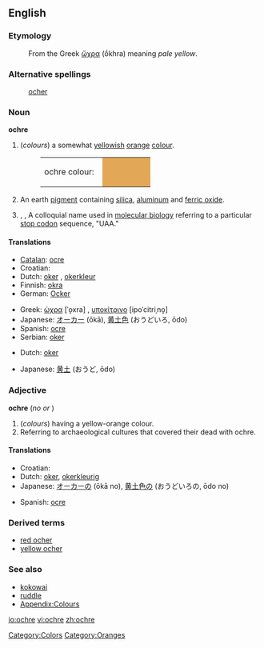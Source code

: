 {{wikipedia}}
==English==

===Etymology===
:From the Greek [[ὤχρα]] (ṓkhra) meaning ''pale yellow''.

===Alternative spellings===
:[[ocher]]

===Noun===
'''ochre'''

# (''colours'')  a somewhat [[yellow]]ish [[orange]] [[color|colour]].
#:<table><tr><td>ochre colour: &nbsp;</td><td bgcolor="#E3A857" width="80">&nbsp; </td></tr></table>
# An earth [[pigment]] containing [[silica]], [[aluminum]] and [[ferric oxide]].
# {{biology}}, {{genetics}}, {{biochemistry}} A colloquial name used in [[molecular biology]] referring to a particular [[stop codon]] sequence, "UAA."

====Translations====
{{trans-top|colour}}
*[[Catalan]]: [[ocre]]
*Croatian: {{t|hr|oker|m}}
*Dutch: [[oker]] {{n}}, [[okerkleur]]
*Finnish: [[okra]]
*German: [[Ocker]]
{{trans-mid}}
*Greek: [[ώχρα]] [ˈo̞xra] {{f}}, [[υποκίτρινο]] [ipoˈcitriˌno̞] {{n}}
*Japanese: [[オーカー]] (ōkā), [[黄土色]] (おうどいろ, ōdo)
*Spanish: [[ocre]]
*Serbian: [[oker]]
{{trans-bottom}}

{{trans-top|pigment}}
*Dutch: [[oker]] {{n}}
{{trans-mid}}
*Japanese: [[黄土]] (おうど, ōdo)
{{trans-bottom}}

===Adjective===
'''ochre'''  (''no'' {{compar}} ''or'' {{superl}})

# (''colours'') having a yellow-orange colour.
# Referring to archaeological cultures that covered their dead with ochre.

====Translations====
{{trans-top|colour}}
*Croatian: {{t|hr|oker|m}}
*Dutch: [[oker]], [[okerkleurig]]
*Japanese: [[オーカー]]の (ōkā no), [[黄土色]]の (おうどいろの, ōdo no)
{{trans-mid}}
*Spanish: [[ocre]]
{{trans-bottom}}

===Derived terms===
*[[red ocher]]
*[[yellow ocher]]

===See also===
*[[kokowai]]
*[[ruddle]]
*[[Wiktionary_Appendix:Colours|Appendix:Colours]]

<!--[[it:ocher]]-->

[[Category:Colors]]
[[Category:Oranges]]

[[io:ochre]]
[[vi:ochre]]
[[zh:ochre]]